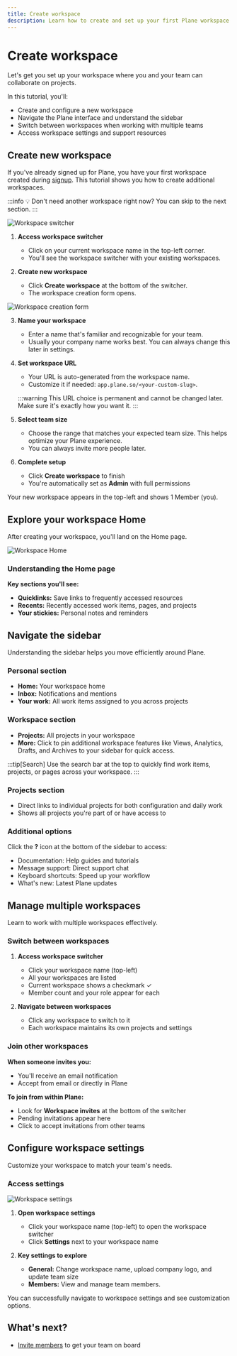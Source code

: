 ```yaml
---
title: Create workspace
description: Learn how to create and set up your first Plane workspace. Get started with workspace naming and basic navigation.
---
```


# Create workspace
Let's get you set up your workspace where you and your team can collaborate on projects.

In this tutorial, you'll:

- Create and configure a new workspace
- Navigate the Plane interface and understand the sidebar
- Switch between workspaces when working with multiple teams
- Access workspace settings and support resources

## Create new workspace
If you've already signed up for Plane, you have your first workspace created during [signup](https://app.plane.so/sign-up). This tutorial shows you how to create additional workspaces.

:::info
💡 Don't need another workspace right now? You can skip to the next section.
:::

![Workspace switcher](https://media.docs.plane.so/tutorials/workspace-switcher.webp#center)

1. **Access workspace switcher**
   - Click on your current workspace name in the top-left corner.
   - You'll see the workspace switcher with your existing workspaces.

2. **Create new workspace**
   - Click **Create workspace** at the bottom of the switcher.
   - The workspace creation form opens.

![Workspace creation form](https://media.docs.plane.so/tutorials/workspace-creation-form.webp#center)

3. **Name your workspace**
   - Enter a name that's familiar and recognizable for your team.
   - Usually your company name works best. You can always change this later in settings.

4. **Set workspace URL**
   - Your URL is auto-generated from the workspace name.
   - Customize it if needed: `app.plane.so/<your-custom-slug>`.
   
   :::warning
   This URL choice is permanent and cannot be changed later. Make sure it's exactly how you want it.
   :::

5. **Select team size**
   - Choose the range that matches your expected team size. This helps optimize your Plane experience.
   - You can always invite more people later.   

6. **Complete setup**
   - Click **Create workspace** to finish
   - You're automatically set as **Admin** with full permissions

Your new workspace appears in the top-left and shows 1 Member (you).

## Explore your workspace Home

After creating your workspace, you'll land on the Home page.

![Workspace Home](https://media.docs.plane.so/tutorials/workspace-home.webp#center)

### Understanding the Home page

**Key sections you'll see:**
- **Quicklinks:** Save links to frequently accessed resources
- **Recents:** Recently accessed work items, pages, and projects
- **Your stickies:** Personal notes and reminders

## Navigate the sidebar

Understanding the sidebar helps you move efficiently around Plane.

### Personal section
- **Home:** Your workspace home
- **Inbox:** Notifications and mentions
- **Your work:** All work items assigned to you across projects

### Workspace section
- **Projects:** All projects in your workspace
- **More:** Click to pin additional workspace features like Views, Analytics, Drafts, and Archives to your sidebar for quick access.

:::tip[Search]
 Use the search bar at the top to quickly find work items, projects, or pages across your workspace.
:::

### Projects section
- Direct links to individual projects for both configuration and daily work
- Shows all projects you're part of or have access to

### Additional options
Click the **?** icon at the bottom of the sidebar to access:

- Documentation: Help guides and tutorials
- Message support: Direct support chat
- Keyboard shortcuts: Speed up your workflow
- What's new: Latest Plane updates

## Manage multiple workspaces

Learn to work with multiple workspaces effectively.

### Switch between workspaces

1. **Access workspace switcher**
   - Click your workspace name (top-left)
   - All your workspaces are listed
   - Current workspace shows a checkmark ✓
   - Member count and your role appear for each

2. **Navigate between workspaces**
   - Click any workspace to switch to it
   - Each workspace maintains its own projects and settings

### Join other workspaces

**When someone invites you:**
- You'll receive an email notification
- Accept from email or directly in Plane

**To join from within Plane:**
- Look for **Workspace invites** at the bottom of the switcher
- Pending invitations appear here
- Click to accept invitations from other teams

## Configure workspace settings

Customize your workspace to match your team's needs.

### Access settings

![Workspace settings](https://media.docs.plane.so/tutorials/workspace-settings.webp#center)

1. **Open workspace settings**
   - Click your workspace name (top-left) to open the workspace switcher
   - Click **Settings** next to your workspace name

2. **Key settings to explore**
   - **General:** Change workspace name, upload company logo, and update team size
   - **Members:** View and manage team members.

You can successfully navigate to workspace settings and see customization options.

## What's next?
- [Invite members](/introduction/tutorials/invite-members) to get your team on board
